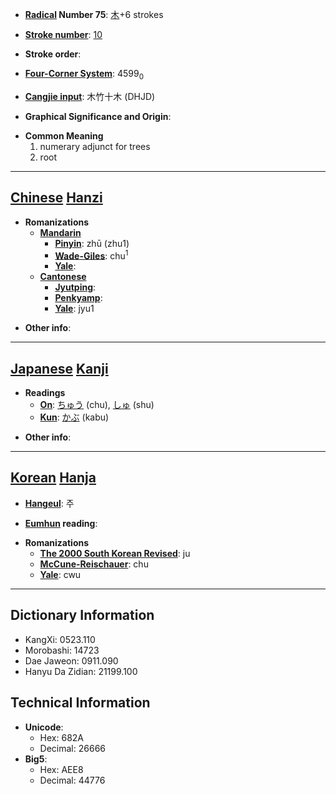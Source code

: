 * '''[[Wiktionary:Chinese radical index| Radical]] Number 75''': [[Wiktionary:Chinese radical index 木|木]]+6 strokes

* '''[[Wiktionary:Chinese total strokes index|Stroke number]]''': [[Wiktionary:Chinese total strokes index 10|10]]

* '''Stroke order''': 

* '''[[Wiktionary:Chinese four corner index|Four-Corner System]]''': 4599<sub>0</sub>

* '''[[Wiktionary:Chinese Cangjie index|Cangjie input]]''': 木竹十木 (DHJD)

* '''Graphical Significance and Origin''': 

* '''Common Meaning'''
*#numerary adjunct for trees
*# root


----

== [[Chinese]] [[Hanzi]] ==

* '''Romanizations'''
** '''[[Mandarin]]'''
*** '''[[Pinyin]]''': zhū (zhu1)
*** '''[[Wade-Giles]]''': chu<sup>1</sup>
*** '''[[Yale]]''': 
** '''[[Cantonese]]'''
*** '''[[Jyutping]]''':
*** '''[[Penkyamp]]''': 
*** '''[[Yale]]''': jyu1

* '''Other info''': 

----

== [[Japanese]] [[Kanji]] ==

* '''Readings'''
** '''[[On]]''': [[ちゅう]] (chu), [[しゅ]] (shu)
** '''[[Kun]]''': [[かぶ]] (kabu)

* '''Other info''':  

----

== [[Korean]] [[Hanja]] ==

* '''[[Hangeul]]''': 주

* '''[[Eumhun]] reading''': 

* '''Romanizations'''
** '''[[The 2000 South Korean Revised Romanization|The 2000 South Korean Revised]]''': ju
** '''[[McCune-Reischauer]]''': chu
** '''[[Yale]]''': cwu

----

== Dictionary Information ==

* KangXi: 0523.110
* Morobashi: 14723
* Dae Jaweon: 0911.090
* Hanyu Da Zidian: 21199.100

== Technical Information ==

* '''Unicode''':
** Hex: 682A
** Decimal: 26666
* '''Big5''':
** Hex: AEE8
** Decimal: 44776
